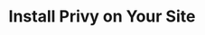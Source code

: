---
title: 'Install Privy on Your Site'
sidebarTitle: "Connect with your e-commerce store"
description: 'Description of your new file.'
icon: "globe-pointer"
---